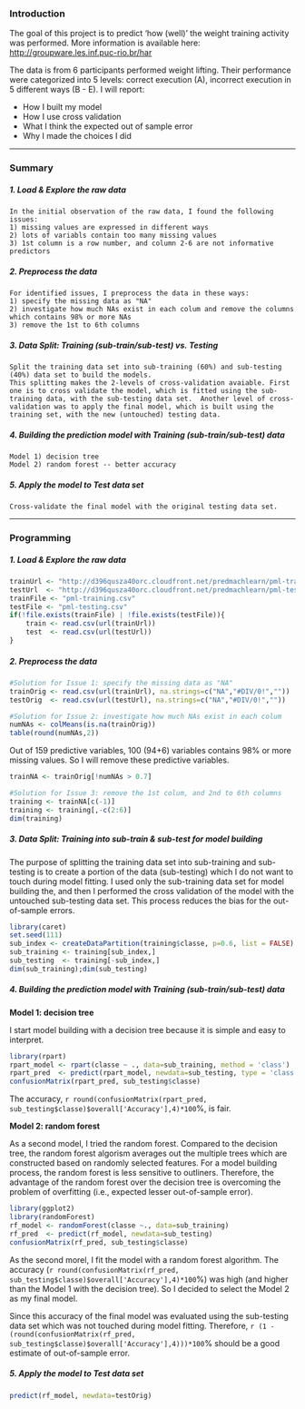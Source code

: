 ### Introduction
The goal of this project is to predict 'how (well)' the weight training activity was performed.  More information is available here: [http://groupware.les.inf.puc-rio.br/har](http://groupware.les.inf.puc-rio.br/har) 

The data is from 6 participants performed weight lifting. Their performance were categorized into 5 levels: correct execution (A), incorrect execution in 5 different ways (B - E). I will report:

* How I built my model
* How I use cross validation
* What I think the expected out of sample error
* Why I made the choices I did

***  

### Summary

##### 1. Load & Explore the raw data 
```{}
In the initial observation of the raw data, I found the following issues:
1) missing values are expressed in different ways
2) lots of variabls contain too many missing values
3) 1st column is a row number, and column 2-6 are not informative predictors
```

##### 2. Preprocess the data
```{}
For identified issues, I preprocess the data in these ways:
1) specify the missing data as "NA"
2) investigate how much NAs exist in each colum and remove the columns which contains 98% or more NAs
3) remove the 1st to 6th columns 
```
##### 3. Data Split: Training (sub-train/sub-test) vs. Testing
```{}
Split the training data set into sub-training (60%) and sub-testing (40%) data set to build the models.  
This splitting makes the 2-levels of cross-validation avaiable. First one is to cross validate the model, which is fitted using the sub-training data, with the sub-testing data set.  Another level of cross-validation was to apply the final model, which is built using the training set, with the new (untouched) testing data.
```

##### 4. Building the prediction model with Training (sub-train/sub-test) data
```{}
Model 1) decision tree
Model 2) random forest -- better accuracy
```

##### 5. Apply the model to Test data set
```{}
Cross-validate the final model with the original testing data set. 
```

***  

### Programming

##### 1. Load & Explore the raw data 
```r
trainUrl <- "http://d396qusza40orc.cloudfront.net/predmachlearn/pml-training.csv"
testUrl  <- "http://d396qusza40orc.cloudfront.net/predmachlearn/pml-testing.csv"
trainFile <- "pml-training.csv"
testFile <- "pml-testing.csv"
if(!file.exists(trainFile) | !file.exists(testFile)){
    train <- read.csv(url(trainUrl))
    test  <- read.csv(url(testUrl))
}              
```
##### 2. Preprocess the data
```r
#Solution for Issue 1: specify the missing data as "NA"
trainOrig <- read.csv(url(trainUrl), na.strings=c("NA","#DIV/0!",""))
testOrig  <- read.csv(url(testUrl), na.strings=c("NA","#DIV/0!",""))
```

```r
#Solution for Issue 2: investigate how much NAs exist in each colum
numNAs <- colMeans(is.na(trainOrig))
table(round(numNAs,2))
```
Out of 159 predictive variables, 100 (94+6) variables contains 98% or more missing values. So I will remove these predictive variables. 
```r
trainNA <- trainOrig[!numNAs > 0.7]
```

```r
#Solution for Issue 3: remove the 1st colum, and 2nd to 6th columns
training <- trainNA[c(-1)]
training <- training[,-c(2:6)]
dim(training)
```

##### 3. Data Split: Training into sub-train & sub-test for model building  

The purpose of splitting the training data set into sub-training and sub-testing is to create a portion of the data (sub-testing) which I do not want to touch during model fitting.  I used only the sub-training data set for model building the, and then I performed the cross validation of the model with the untouched sub-testing data set. This process reduces the bias for the out-of-sample errors.  

```r
library(caret)
set.seed(111)
sub_index <- createDataPartition(training$classe, p=0.6, list = FALSE)
sub_training <- training[sub_index,]
sub_testing  <- training[-sub_index,]
dim(sub_training);dim(sub_testing)
```

##### 4. Building the prediction model with Training (sub-train/sub-test) data
**Model 1: decision tree**    

I start model building with a decision tree because it is simple and easy to interpret.
```r
library(rpart)
rpart_model <- rpart(classe ~ ., data=sub_training, method = 'class')
rpart_pred  <- predict(rpart_model, newdata=sub_testing, type = 'class')
confusionMatrix(rpart_pred, sub_testing$classe)
```
The accuracy, `r round(confusionMatrix(rpart_pred, sub_testing$classe)$overall['Accuracy'],4)*100`%, is fair. 

**Model 2: random forest**  


As a second model, I tried the random forest. Compared to the decision tree, the random forest algorism averages out the multiple trees which are constructed based on randomly selected features. For a model building process, the random forest is less sensitive to outliners. Therefore, the advantage of the random forest over the decision tree is overcoming the problem of overfitting (i.e., expected lesser out-of-sample error).
```r
library(ggplot2)
library(randomForest)
rf_model <- randomForest(classe ~., data=sub_training)
rf_pred  <- predict(rf_model, newdata=sub_testing)
confusionMatrix(rf_pred, sub_testing$classe)
```
As the second morel, I fit the model with a random forest algorithm. The accuracy (`r round(confusionMatrix(rf_pred, sub_testing$classe)$overall['Accuracy'],4)*100`%) was high (and higher than the Model 1 with the decision tree). So I decided to select the Model 2 as my final model.

Since this accuracy of the final model was evaluated using the sub-testing data set which was not touched during model fitting. Therefore, `r (1 - (round(confusionMatrix(rf_pred, sub_testing$classe)$overall['Accuracy'],4)))*100`%  should be a good estimate of out-of-sample error. 

##### 5. Apply the model to Test data set
```r
predict(rf_model, newdata=testOrig)

```